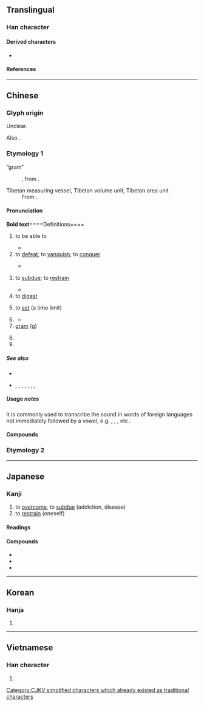{{also|剋}}
{{character info}}
==Translingual==

===Han character===
{{stroke order|strokes=7}}
{{Han char|rn=10|rad=儿|as=05|sn=7|four=40216|canj=JRHU|ids=⿱古儿,⿱十兄}}

====Derived characters====
* {{l|mul|[[剋]], [[兙]], [[勊]], [[兛]], [[兝]], [[兞]], [[兡]], [[兣]], [[𠗌]], [[𬾅]], [[𠳭]], [[𪣕]], [[娔]], [[𭓃]], [[𢚛]], [[𢭪]], [[𭠳]], [[𣒖]], [[殑]], [[㳳]], [[𭴨]], [[𤙥]], [[𤥣]], [[𮀚]], [[𫀲]], [[𮈒]], [[𮙓]], [[𫎵]], [[兢]], [[鋴]], [[鿣]], [[𮋃]], [[勀]], [[尅]], [[𬱆]], [[氪]]}}

====References====
{{Han ref|kx=0124.150|dkj=01355|dj=0263.040|hdz=10269.040|uh=514B}}

----

==Chinese==

===Glyph origin===
{{Han etym}}
Unclear.

Also {{Han simp|剋}}.

===Etymology 1===
{{zh-forms}}
; “gram”
: {{zh-etym-short|克蘭姆}}, from {{bor|zh|fr|gramme}}.
; Tibetan measuring vessel, Tibetan volume unit, Tibetan area unit
: From {{bor|zh|bo|ཁལ}}.

====Pronunciation====
{{zh-pron
|m=kè
|c=hak1,haak1
|h=pfs=khiet
|md=káik
|mn=khat/qz:khiak/tw,xm,zz:khek
|mn_note=khat - vernacular; khiak/khek - literary
|mn-t=kiog4
|w=4kheq
|mc=y
|oc=y
|ma=y
|cat=n,v,a
}}

'''Bold text'''====Definitions====
{{zh-hanzi}}

# {{lb|zh|literary}} to be able to
#: {{zh-x|克勤克儉|hardworking and thrifty}}
#* {{zh-x|靡 不 有 初，鮮{xiǎn} 克 有 終。|All are [good] at first,<br/>But few prove themselves to be so at the last.|ref=Shijing}}
# to [[defeat]]; to [[vanquish]]; to [[conquer]]
#: {{zh-x|克敵|to '''defeat''' the enemy}}
#* {{zh-x|^夏，五月，^鄭 ^伯 克 ^段 于 ^鄢。|In summer, in the fifth month, the {{w|Duke Zhuang of Zheng|Liege of Zheng}} '''overcame'''<!--穀梁傳 gives an interpretation of this passage in which 克 is said to mean 能, meaning 能殺. That interpretation may be consistent with the "overcome" understanding of 克 or it may be a separate definition.--> {{w|:zh:共叔段|Duan (Gongshu Duan)}} at [[Yanling|Yan]].|ref=Zuozhuan-D}}
#: {{zh-syn|*剋|戰勝}}
# to [[subdue]]; to [[restrain]]
#: {{zh-x|克制|to restrain}}
#* {{zh-x|克己復禮 為{wéi} 仁。一日 克己復禮，天下 歸 仁 焉。|To '''subdue''' one's self and return to propriety, is perfect virtue. If a man can for one day '''subdue''' himself and return to propriety, all under heaven will ascribe perfect virtue to him.|ref=Analects}}
# to [[digest]]
#: {{zh-x|克食|to aid digestion}}
# to [[set]] (a time limit)
#: {{zh-x|克日|to '''set''' a date}}
# {{lb|zh|dialectal}} {{zh-pronunciation spelling of|去|tr=-}}<!--https://www.zhihu.com/question/19727884-->
#* {{zh-x|平常 時 在 門口 掃 起 的 樹枝 樹葉，也 物盡其用 當 柴火 燒 克 了，所以 各家各户 產生 的 垃圾 好 少 的。||M-GL|ref='''2015''' November 22, {{lang|zh|姚古}} (Yao Gu), {{lang|zh|《[http://epaper.guilinlife.com/glwb/html/2015-11/22/content_1608720.htm 粪草]》}}, in {{lang|zh|《桂林晚报》}} [''Guilin Evening News''], page 19}}
# [[gram]] (g)
#: {{zh-x|@1 市兩 等於 50 克。|1 market tael is equivalent to 50 '''grams'''.}}
# {{n-g|a Tibetan unit of volume or dry measure}}
# {{n-g|a Tibetan unit of land area}}

=====See also=====
* {{zh-l|公斤|kilogram}}
* {{zh-l|擔|dàn}}, {{zh-l|斤}}, {{zh-l|兩}}, {{zh-l|錢}}, {{zh-l|分}}, {{zh-l|金衡兩}}, {{zh-l|金衡錢}}, {{zh-l|金衡分}}

=====Usage notes=====
It is commonly used to transcribe the {{IPAchar|/k/}} sound in words of foreign languages not immediately followed by a vowel, e.g. {{zh-l|傑克|Jack}}, {{zh-l|法蘭克福|Frankfurt}}, {{zh-l|克羅地亞|Croatia}}, etc..

====Compounds====
{{zh-der|克柔|克什克騰|努瓦克肖特|克定|努克|奧林匹克|安克拉治|龐克頭|伊拉克|公克|克諧|以眾克寡|克利夫蘭|以少克眾|克己復禮|克日|伯克|克難|克讓|呼圖克圖|多米尼克|哈薩克文|克盡己職|克敵|哈薩克語|克家子|何以克當|克拉|克盡厥職|克絲鉗子|愛克斯光|夾克|恰克圖|快克|克捷|噶大克|休克|復禮克己|巴斯克人|布魯克林|克儉克勤|克敵制勝|克魯倫河|克己主義|博克達山|塔吉克族|布魯克斯|巧克力|克分子|以柔克剛|不克|龐克|克當量|伯克制度|克明|夸克|孟什維克|克勤克儉|克復|坦克兵|哈薩克族|克來汀症|威克島|奧克蘭|克雷因|克隆斯臺|克勒特|反坦克炮|巴貝克|坦克車|坦克|克敦孝行|克服|克制|克繩祖武|力克|伯克來|哥薩克|剛克|克原子|吉爾庫克|克己|克汗|克寧|克紹箕裘|勒克司|克家|壓克力|克順克卑|克難運動|克己奉公|傑克|戰無不克|撲克|捷克|毫克|柔能克剛|歐佩克|掊克|沙克疫苗|攻克|派克|撲克臉|歐克|烏克蘭|撲克牌|斯芬克士|拷克機|班克斯島|法蘭克福|搭克露|溫克|沉潛剛克|攻無不克|沉漸剛克|格但斯克|柔克|氣克斗牛|馬克|錫克教|茄克|薩克號|約克夏|立克次體|約克夏豬|莫三比克|金馬克|麥克風|馬克杯|馬賽克|魁北克|虎克定律|頂夸克|速克達|雅庫次克|羅曼蒂克|阿克蘇|說家克計|虎克黨|鄂溫克族|達克龍|薩克斯風|謙克|薩克管|黑克索斯|莫曼斯克|阿克塞|阿克塞哈薩克族自治縣|塔克拉瑪干|羅克斯普林|符拉迪沃斯托克|克朗|傑克南瓜燈|邦貝克|阿克賽欽|艾薩克|史撥尼克:si2 but6 nei4 hak1|斯普特尼克|克里姆林宮|泰坦尼克|捷克斯洛伐克|依吞布拉克|鐵干里克|鐵木里克|奧依亞依拉克|巴格艾日克|阿克提坎墩|庫拉木勒克|若克雅|薩勒吾則克|科克亞|斯也克|喀拉克爾|奧依托格拉克|克里雅|克列牙|烏魯克薩依|阿其克|葉亦克|英艾日克|罕艾日克|普恰克其|喀瓦克|阿克薩拉依|科克鐵熱克|克里陽|康克爾|塔吉克|克克拉去考勒|共克時艱|別伊克|央塔克|色也克|也克先拜巴扎|克拉瑪依|克孜勒蘇|加依提勒克|依力克其|圖木舒克|托克扎克|柯克亞|吐木秀克|蓋孜力克|克里特|阿克托海|亞科瑞克|克孜爾|托克遜|鐵熱克|阿克陶|柯爾克孜|克州|烏魯克恰提|萊克多巴胺}}

===Etymology 2===
{{zh-see|剋}}

{{zh-cat|Beginning}}

----

==Japanese==

===Kanji===
{{ja-kanji|grade=c|rs=儿05}}

# to [[overcome]], to [[subdue]] (addiction, disease)
# to [[restrain]] (oneself)

====Readings====
{{ja-readings
|goon=こく
|kanon=こく
|kun=か-つ, よ-く, よい
}}

====Compounds====
* {{ja-r|克己|こっき}}
* {{ja-r|克服|こくふく}}
* {{ja-r|克明|こくめい}}

----

==Korean==

===Hanja===
{{ko-hanja|이기다|이길|극}}

# {{hanja form of|극|to [[win]]; to [[beat]]; [[able]]; [[competent]]}}

----

==Vietnamese==

===Han character===
{{vi-readings|reading=[[khắc]]|rs=儿05}}

# {{rfdef|vi|sort=儿05}}

[[Category:CJKV simplified characters which already existed as traditional characters]]